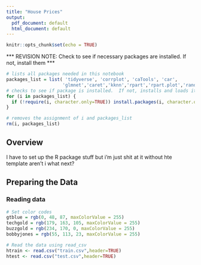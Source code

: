 ```yaml
---
title: "House Prices"
output:
  pdf_document: default
  html_document: default
---
```


```r
knitr::opts_chunk$set(echo = TRUE)
```

\*\*\* REVISION NOTE: Check to see if necessary packages are installed.
If not, install them \*\*\*

```r
# lists all packages needed in this notebook
packages_list = list( 'tidyverse', 'corrplot', 'caTools', 'car',
                     'glmnet','caret','kknn','rpart','rpart.plot','randomForest',"pROC")
# checks to see if package is installed.  If not, installs and loads it 'knitr',
for (i in packages_list) {
  if (!require(i, character.only=TRUE)) install.packages(i, character.only=TRUE); library(i, character.only=TRUE)
}

# removes the assignment of i and packages_list
rm(i, packages_list)
```

## Overview

I have to set up the R package stuff but i'm just shit at it without hte template aren't i
what next?

## Preparing the Data

### Reading data

```r
# Set color codes
gtblue = rgb(0, 48, 87, maxColorValue = 255)
techgold = rgb(179, 163, 105, maxColorValue = 255)
buzzgold = rgb(234, 170, 0, maxColorValue = 255)
bobbyjones = rgb(55, 113, 23, maxColorValue = 255)

# Read the data using read_csv
htrain <- read.csv("train.csv",header=TRUE)
htest <- read.csv("test.csv",header=TRUE)
```


```r

```

